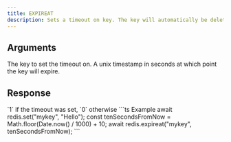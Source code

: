 ```yaml
---
title: EXPIREAT
description: Sets a timeout on key. The key will automatically be deleted.
---
```



## Arguments

<ParamField body="key" type="string" required>
  The key to set the timeout on.
</ParamField>

<ParamField body="unix" type="integer">
A unix timestamp in seconds at which point the key will expire.
</ParamField>

## Response

<ResponseField type="integer" required>
  `1` if the timeout was set, `0` otherwise
</ResponseField>

<RequestExample>
```ts Example
await redis.set("mykey", "Hello");
const tenSecondsFromNow = Math.floor(Date.now() / 1000) + 10;
await redis.expireat("mykey", tenSecondsFromNow);
```
</RequestExample>
